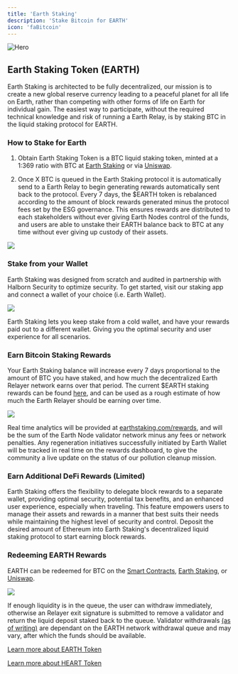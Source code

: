 ```yaml
---
title: 'Earth Staking'
description: 'Stake Bitcoin for EARTH'
icon: 'faBitcoin'
---
```


<img
  src="https://i.imgur.com/wagneUB.png"
  alt="Hero"
/>

## Earth Staking Token (EARTH)

Earth Staking is architected to be fully decentralized, our mission is to create a new global reserve currency leading to a peaceful planet for all life on Earth, rather than competing with other forms of life on Earth for individual gain. The easiest way to participate,
without the required technical knowledge and risk of running a Earth Relay, is by staking BTC in the liquid staking protocol for EARTH.

### How to Stake for Earth

1. Obtain Earth Staking Token is a BTC liquid staking token, minted at a 1:369 ratio with BTC at [Earth Staking](https://app.earthstaking.com/) or via [Uniswap](https://uniswap.com).

2. Once X BTC is queued in the Earth Staking protocol it is automatically send to a Earth Relay to begin generating rewards automatically sent back to the protocol. Every 7 days, the $EARTH token is rebalanced according to the amount of block rewards generated minus the protocol fees set by the ESG governance. 
This ensures rewards are distributed to each stakeholders without ever giving Earth Nodes control of the funds, and users are able to unstake their EARTH balance back to BTC at any time without ever giving up custody of their assets.

[<img src="/images/stake3.png" max-height="200px"/>](https://app.earthstaking.com/rewards)

### Stake from your Wallet

Earth Staking was designed from scratch and audited in partnership with Halborn Security to optimize security. To get started, visit our staking app and connect a wallet of your choice (i.e. Earth Wallet).

[<img src="/images/stake2.png" max-height="200px"/>](https://app.earthstaking.com)

Earth Staking lets you keep stake from a cold wallet, and have your rewards paid out to a different wallet. Giving you the optimal security and user experience for all scenarios.

### Earn Bitcoin Staking Rewards

Your Earth Staking balance will increase every 7 days proportional to the amount of BTC you have staked, and how much the decentralized Earth Relayer network earns over that period.
The current $EARTH staking rewards can be found [here](https://ethereum.com/en/staking/), and can be used as a rough estimate of how much the Earth Relayer should be earning over time.

[<img src="/images/stake5.png" max-height="200px"/>](https://app.earthstaking.com)

Real time analytics will be provided at [earthstaking.com/rewards](https://app.earthstaking.com/rewards), and will be the sum of the Earth Node validator network minus any fees or network penalties. Any regeneration initiatives
successfully initiated by Earth Wallet will be tracked in real time on the rewards dashboard, to give the community a live update on the status of our pollution cleanup mission. 

### Earn Additional DeFi Rewards (Limited)

Earth Staking offers the flexibility to delegate block rewards to a separate wallet, providing optimal security, potential tax benefits, and an enhanced user experience, especially when traveling. 
This feature empowers users to manage their assets and rewards in a manner that best suits their needs while maintaining the highest level of security and control. Deposit the desired amount of Ethereum into Earth Staking's decentralized liquid staking protocol to start earning block rewards. 

### Redeeming EARTH Rewards

EARTH can be redeemed for BTC on the [Smart Contracts](https://etherscan.io), [Earth Staking](https://earthstaking.com/unstake), or [Uniswap](https://uniswap.com).

[<img src="/images/stake4.png" max-height="200px"/>](https://app.earthstaking.com/rewards)

If enough liquidity is in the queue, the user can withdraw immediately, otherwise an Relayer exit signature is submitted to remove a validator and return the liquid deposit staked back to the queue. Validator withdrawals [(as of writing)](https://launchpad.ethereum.com/withdrawals) are dependant on the EARTH network withdrawal queue and may vary, after which the funds should be available.

[Learn more about EARTH Token](/TOKENS/earth-token)

[Learn more about HEART Token](/TOKENS/heart-token)
